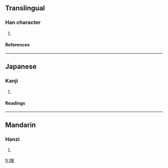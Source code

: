 ==Translingual==
===Han character===
{{Han char|rn=72|rad=日|as=05|sn=9|four=|canj=日木十 (ADJ)}}
# {{defn|Han|sort=日05}}
====References====
{{Han ref|kx=0493.150|dkj=13848|dj=0857.030|hdz=21497.020|uh=6629|ud=26153}}
----
==Japanese==
===Kanji===
{{ja-kanji|grade=|rs=日05}}
# {{defn|Japanese}} 
====Readings====
{{ja-readings|on=[[ばつ]] (batsu), [[まち]] (machi)|kun=[[くもる]] (kumoru), [[ほし]] (hoshi)}}
----
==Mandarin==
===Hanzi===
{{cmn-hanzi|pin=[[mò]] ([[mo4]])|wg=mo<sup>4</sup>}}
# {{defn|Mandarin}}

[[fr:昩]]